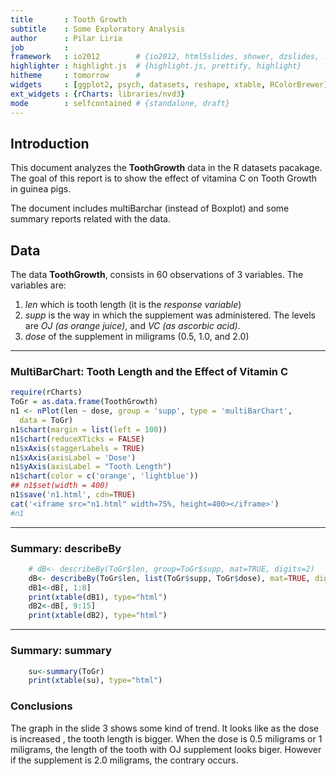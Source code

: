 ```yaml
--- 
title       : Tooth Growth 
subtitle    : Some Exploratory Analysis
author      : Pilar Liria
job         : 
framework   : io2012        # {io2012, html5slides, shower, dzslides, ...}
highlighter : highlight.js  # {highlight.js, prettify, highlight}
hitheme     : tomorrow      # 
widgets     : [ggplot2, psych, datasets, reshape, xtable, RColorBrewer]  
ext_widgets : {rCharts: libraries/nvd3} 
mode        : selfcontained # {standalone, draft}
--- 
```


## Introduction

This document analyzes the **ToothGrowth** data in the R datasets pacakage. The goal of  this report is to show the effect of vitamina C on Tooth Growth in guinea pigs. 

The document includes multiBarchar (instead of Boxplot)  and some summary reports related with the data. 

## Data

The data **ToothGrowth**, consists in 60 observations of 3 variables. The variables are:

1. *len* which is tooth length (it is the *response variable*)
2. *supp* is the way in which the supplement was administered. The levels are *OJ (as orange juice)*, and *VC (as ascorbic acid)*.
3. *dose* of the supplement in miligrams (0.5, 1.0, and 2.0)

---

### MultiBarChart: Tooth Length and the Effect of Vitamin C

```r
require(rCharts)
ToGr = as.data.frame(ToothGrowth)
n1 <- nPlot(len ~ dose, group = 'supp', type = 'multiBarChart',
  data = ToGr)
n1$chart(margin = list(left = 100))
n1$chart(reduceXTicks = FALSE)
n1$xAxis(staggerLabels = TRUE)
n1$xAxis(axisLabel = 'Dose')
n1$yAxis(axisLabel = "Tooth Length")
n1$chart(color = c('orange', 'lightblue'))
## n1$set(width = 400)
n1$save('n1.html', cdn=TRUE)
cat('<iframe src="n1.html" width=75%, height=400></iframe>')
#n1
```

---

### Summary: describeBy

```r

    # dB<- describeBy(ToGr$len, group=ToGr$supp, mat=TRUE, digits=2)
    dB<- describeBy(ToGr$len, list(ToGr$supp, ToGr$dose), mat=TRUE, digits=2)
    dB1<-dB[, 1:8]
    print(xtable(dB1), type="html")
    dB2<-dB[, 9:15]
    print(xtable(dB2), type="html")
```

---

### Summary: summary

```r
    su<-summary(ToGr)
    print(xtable(su), type="html")
```


### Conclusions

The graph in the slide 3 shows some kind of trend. It looks like as the dose is increased , the tooth length is bigger. When the dose is 0.5 miligrams or 1 miligrams, the length of the tooth with OJ supplement  looks  biger. However if the supplement is 2.0 miligrams, the contrary occurs. 

